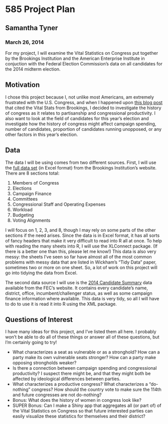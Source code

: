 585 Project Plan
========================================================
Samantha Tyner
--------------------------------------------------------
### March 26, 2014
For my project, I will examine the Vital Statistics on Congress put together by the Brookings Institution and the American Enterprise Institute in conjuction with the Federal Election Commission's data on all candidates for the 2014 midterm election.   

Motivation
--------------------------------------------------------
I chose this project because I, not unlike most Americans, am extremely frustrated with the U.S. Congress, and when I happened upon [this blog post](http://wonkviz.tumblr.com/post/74277939647/connecting-the-dots-between-partisanship-and-gridlock) that cited the Vital Stats from Brookings, I decided to investigate the history of congress as it relates to partisanship and congressional productivity. I also want to look at the field of candidates for this year's election and investigate how the history of congress might affect campaign spending, number of candidates, proportion of candidates running unopposed, or any other factors in this year's election. 

Data
--------------------------------------------------------
The data I will be using comes from two different sources. First, I will use the [full data set](http://www.brookings.edu/research/reports/2013/07/vital-statistics-congress-political-polarization-voting-alignments-mann-ornstein) (in Excel format) from the Brookings Institution's website. There are 8 sections total: 

1. Members of Congress 
2. Elections
3. Campaign Finance
4. Committees
5. Congressional Staff and Operating Expenses
6. Workload 
7. Budgeting
8. Voting Alignments 

I will focus on 1, 2, 3, and 8, though I may rely on some parts of the other sections if the need arises. Since the data is in Excel format, it has all sorts of fancy headers that make it very difficult to read into R all at once. To help with reading the many sheets into R, I will use the XLConnect package. (If there is a better one than this, please let me know!) This data is also very messy: the sheets I've seen so far have almost all of the most common problems with messy data that are listed in Wickham's "Tidy Data" paper, sometimes two or more on one sheet. So, a lot of work on this project will go into tidying the data from Excel. 

The second data source I will use is the [2014 Candidate Summary](http://www.fec.gov/data/CandidateSummary.do) data available from the FEC's website. It contains every candidate's name, district, office, incumbent/challenger status, as well as some campaign finance information where available.  This data is very tidy, so all I will have to do to use it is read it into R using the XML package.   

Questions of Interest
--------------------------------------------------------
I have many ideas for this project, and I've listed them all here. I probably won't be able to do all of these things or answer all of these questions, but I'm certainly going to try!

* What characterizes a seat as vulnerable or as a stronghold? How can a party make its own vulnerable seats stronger? How can a party make opposing strongholds weaker?
* Is there a connection between campaign spending and congressional productivity? I suspect there might be, and that they might both be affected by ideological differences between parties.
* What characterizes a productive congress? What characterizes a "do-nothing" congress? How should the country vote to make sure the 114th and future congresses are not do-nothing?
* Bonus: What does the history of women in congress look like?
* SUPER Bonus: Can I make a Shiny app that aggregates all (or part of) of the Vital Statistics on Congress so that future interested parties can easily visualize these statistics for themselves and their district? 